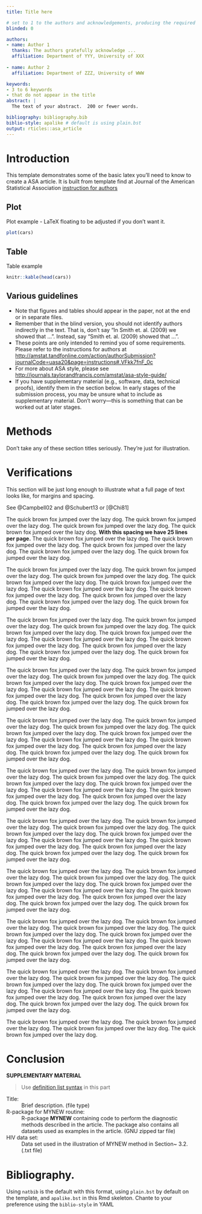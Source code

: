 ---
title: Title here

# set to 1 to the authors and acknowledgements, producing the required blinded version.
blinded: 0

authors: 
- name: Author 1
  thanks: The authors gratefully acknowledge ...
  affiliation: Department of YYY, University of XXX
  
- name: Author 2
  affiliation: Department of ZZZ, University of WWW

keywords:
- 3 to 6 keywords
- that do not appear in the title
abstract: |
  The text of your abstract.  200 or fewer words.

bibliography: bibliography.bib
biblio-style: apalike # default is using plain.bst
output: rticles::asa_article
---

# Introduction

This template demonstrates some of the basic latex you'll need to know to create a ASA article.
It is built from template find at Journal of the American Statistical Association [instruction for authors](https://www.tandfonline.com/action/authorSubmission?show=instructions&journalCode=uasa20#formatting)

## Plot

Plot example - LaTeX floating to be adjusted if you don't want it.

```{r, fig.cap = "A plot example", echo = FALSE}
plot(cars)
```

## Table

Table example

```{r, echo = FALSE}
knitr::kable(head(cars))
```

## Various guidelines

- Note that figures and tables should appear in the paper, not at the end or
in separate files.
- Remember that in the blind version, you should not identify authors indirectly in the text.  That is, don't say "In Smith et. al.  (2009) we showed that ...".  Instead, say "Smith et. al. (2009) showed that ...".
- These points are only intended to remind you of some requirements. Please refer to the instructions for authors
at <http://amstat.tandfonline.com/action/authorSubmission?journalCode=uasa20&page=instructions#.VFkk7fnF_0c>
- For more about ASA style, please see <http://journals.taylorandfrancis.com/amstat/asa-style-guide/>
- If you have supplementary material (e.g., software, data, technical proofs), identify them in the section below.  In early stages of the submission process, you may be unsure what to include as supplementary material.  Don't worry---this is something that can be worked out at later stages.

# Methods {#meth}

Don't take any of these section titles seriously.  They're just for illustration.

# Verifications {#verify}

This section will be just long enough to illustrate what a full page of
text looks like, for margins and spacing.

```{=latex}
\addtolength{\textheight}{.5in}%
```

See @Campbell02 and @Schubert13 or [@Chi81]

The quick brown fox jumped over the lazy dog.
The quick brown fox jumped over the lazy dog.
The quick brown fox jumped over the lazy dog.
The quick brown fox jumped over the lazy dog.
**With this spacing we have 25 lines per page.**
The quick brown fox jumped over the lazy dog.
The quick brown fox jumped over the lazy dog.
The quick brown fox jumped over the lazy dog.
The quick brown fox jumped over the lazy dog.
The quick brown fox jumped over the lazy dog.

The quick brown fox jumped over the lazy dog.
The quick brown fox jumped over the lazy dog.
The quick brown fox jumped over the lazy dog.
The quick brown fox jumped over the lazy dog.
The quick brown fox jumped over the lazy dog.
The quick brown fox jumped over the lazy dog.
The quick brown fox jumped over the lazy dog.
The quick brown fox jumped over the lazy dog.
The quick brown fox jumped over the lazy dog.
The quick brown fox jumped over the lazy dog.

The quick brown fox jumped over the lazy dog.
The quick brown fox jumped over the lazy dog.
The quick brown fox jumped over the lazy dog.
The quick brown fox jumped over the lazy dog.
The quick brown fox jumped over the lazy dog.
The quick brown fox jumped over the lazy dog.
The quick brown fox jumped over the lazy dog.
The quick brown fox jumped over the lazy dog.
The quick brown fox jumped over the lazy dog.
The quick brown fox jumped over the lazy dog.

```{=latex}
\addtolength{\textheight}{-.3in}%
```

The quick brown fox jumped over the lazy dog.
The quick brown fox jumped over the lazy dog.
The quick brown fox jumped over the lazy dog.
The quick brown fox jumped over the lazy dog.
The quick brown fox jumped over the lazy dog.
The quick brown fox jumped over the lazy dog.
The quick brown fox jumped over the lazy dog.
The quick brown fox jumped over the lazy dog.
The quick brown fox jumped over the lazy dog.
The quick brown fox jumped over the lazy dog.

The quick brown fox jumped over the lazy dog.
The quick brown fox jumped over the lazy dog.
The quick brown fox jumped over the lazy dog.
The quick brown fox jumped over the lazy dog.
The quick brown fox jumped over the lazy dog.
The quick brown fox jumped over the lazy dog.
The quick brown fox jumped over the lazy dog.
The quick brown fox jumped over the lazy dog.
The quick brown fox jumped over the lazy dog.
The quick brown fox jumped over the lazy dog.

The quick brown fox jumped over the lazy dog.
The quick brown fox jumped over the lazy dog.
The quick brown fox jumped over the lazy dog.
The quick brown fox jumped over the lazy dog.
The quick brown fox jumped over the lazy dog.
The quick brown fox jumped over the lazy dog.
The quick brown fox jumped over the lazy dog.
The quick brown fox jumped over the lazy dog.
The quick brown fox jumped over the lazy dog.
The quick brown fox jumped over the lazy dog.

The quick brown fox jumped over the lazy dog.
The quick brown fox jumped over the lazy dog.
The quick brown fox jumped over the lazy dog.
The quick brown fox jumped over the lazy dog.
The quick brown fox jumped over the lazy dog.
The quick brown fox jumped over the lazy dog.
The quick brown fox jumped over the lazy dog.
The quick brown fox jumped over the lazy dog.
The quick brown fox jumped over the lazy dog.
The quick brown fox jumped over the lazy dog.

The quick brown fox jumped over the lazy dog.
The quick brown fox jumped over the lazy dog.
The quick brown fox jumped over the lazy dog.
The quick brown fox jumped over the lazy dog.
The quick brown fox jumped over the lazy dog.
The quick brown fox jumped over the lazy dog.
The quick brown fox jumped over the lazy dog.
The quick brown fox jumped over the lazy dog.
The quick brown fox jumped over the lazy dog.
The quick brown fox jumped over the lazy dog.

The quick brown fox jumped over the lazy dog.
The quick brown fox jumped over the lazy dog.
The quick brown fox jumped over the lazy dog.
The quick brown fox jumped over the lazy dog.
The quick brown fox jumped over the lazy dog.
The quick brown fox jumped over the lazy dog.
The quick brown fox jumped over the lazy dog.
The quick brown fox jumped over the lazy dog.
The quick brown fox jumped over the lazy dog.
The quick brown fox jumped over the lazy dog.

The quick brown fox jumped over the lazy dog.
The quick brown fox jumped over the lazy dog.
The quick brown fox jumped over the lazy dog.
The quick brown fox jumped over the lazy dog.
The quick brown fox jumped over the lazy dog.
The quick brown fox jumped over the lazy dog.
The quick brown fox jumped over the lazy dog.
The quick brown fox jumped over the lazy dog.
The quick brown fox jumped over the lazy dog.
The quick brown fox jumped over the lazy dog.

The quick brown fox jumped over the lazy dog.
The quick brown fox jumped over the lazy dog.
The quick brown fox jumped over the lazy dog.
The quick brown fox jumped over the lazy dog.

# Conclusion {#conc}

\bigskip
::: {.center latex=true}
**SUPPLEMENTARY MATERIAL**
:::

> Use [definition list syntax](https://pandoc.org/MANUAL.html#definition-lists) in this part

Title:
  ~ Brief description. (file type)

R-package for  MYNEW routine:
  ~ R-package **MYNEW** containing code to perform the diagnostic methods described in the article. The package also contains all datasets used as examples in the article. (GNU zipped tar file)

HIV data set:
  ~ Data set used in the illustration of MYNEW method in Section~ 3.2. (.txt file)

# Bibliography. 

Using `natbib` is the default with this format, using `plain.bst` by default on the template, and `apalike.bst` in this Rmd skeleton. Chante to your preference using the `biblio-style` in YAML


